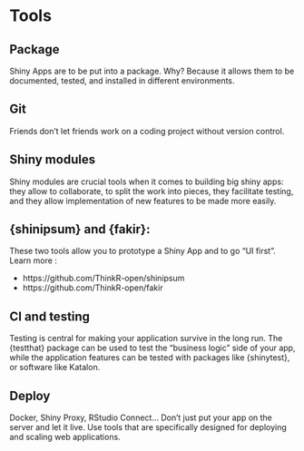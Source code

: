 # Tools {#tools}

## Package

Shiny Apps are to be put into a package. Why? Because it allows them to be documented, tested, and installed in different environments. 

## Git

Friends don't let friends work on a coding project without version control. 

## Shiny modules

Shiny modules are crucial tools when it comes to building big shiny apps: they allow to collaborate, to split the work into pieces, they facilitate testing, and they allow implementation of new features to be made more easily. 

## {shinipsum} and {fakir}:

These two tools allow you to prototype a Shiny App and to go "UI first". Learn more : 

+ https://github.com/ThinkR-open/shinipsum
+ https://github.com/ThinkR-open/fakir

## CI and testing

Testing is central for making your application survive in the long run. The {testthat} package can be used to test the "business logic" side of your app, while the application features can be tested with packages like {shinytest}, or software like Katalon. 

## Deploy

Docker, Shiny Proxy, RStudio Connect... Don't just put your app on the server and let it live. Use tools that are specifically designed for deploying and scaling web applications. 
